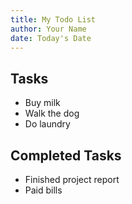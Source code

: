 ```yaml
---
title: My Todo List
author: Your Name
date: Today's Date
---
```


<NewsLetter />

## Tasks

-  Buy milk
-  Walk the dog
-  Do laundry

## Completed Tasks

-  Finished project report
-  Paid bills
